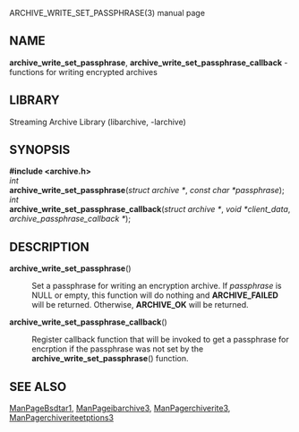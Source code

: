 ARCHIVE_WRITE_SET_PASSPHRASE(3) manual page 
== NAME == 
'''archive_write_set_passphrase''', 
'''archive_write_set_passphrase_callback''' 
- functions for writing encrypted archives 
== LIBRARY == 
Streaming Archive Library (libarchive, -larchive) 
== SYNOPSIS == 
'''<nowiki>#include <archive.h></nowiki>''' 
<br> 
''int'' 
<br> 
'''archive_write_set_passphrase'''(''struct archive *'', ''const char *passphrase''); 
<br> 
''int'' 
<br> 
'''archive_write_set_passphrase_callback'''(''struct archive *'', ''void *client_data'', ''archive_passphrase_callback *''); 
== DESCRIPTION == 
<dl> 
<dt>'''archive_write_set_passphrase'''()</dt><dd> 
Set a passphrase for writing an encryption archive. 
If 
''passphrase'' 
is 
NULL 
or empty, this function will do nothing and 
'''ARCHIVE_FAILED''' 
will be returned. 
Otherwise, 
'''ARCHIVE_OK''' 
will be returned.  
</dd><dt>'''archive_write_set_passphrase_callback'''()</dt><dd> 
Register callback function that will be invoked to get a passphrase 
for encrption if the passphrase was not set by the 
'''archive_write_set_passphrase'''() 
function. 
</dd></dl> 
== SEE ALSO == 
[[ManPageBsdtar1]], 
[[ManPageibarchive3]], 
[[ManPagerchiverite3]], 
[[ManPagerchiveriteetptions3]] 
